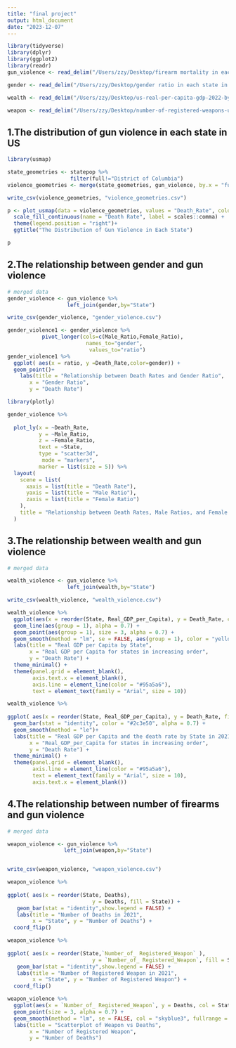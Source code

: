 ```yaml
---
title: "final project"
output: html_document
date: "2023-12-07"
---
```


```r
library(tidyverse)
library(dplyr)
library(ggplot2)
library(readr)
gun_violence <- read_delim("/Users/zzy/Desktop/firearm mortality in each state in 2021 .csv")

gender <- read_delim("/Users/zzy/Desktop/gender ratio in each state in 2021.csv")

wealth <- read_delim("/Users/zzy/Desktop/us-real-per-capita-gdp-2022-by-state.csv")

weapon <- read_delim("/Users/zzy/Desktop/number-of-registered-weapons-us-2021-by-state.csv")
```


## 1.The distribution of gun violence in each state in US
 


```r
library(usmap)

state_geometries <- statepop %>% 
                    filter(full!="District of Columbia")
violence_geometries <- merge(state_geometries, gun_violence, by.x = "full", by.y = "State", all.x = TRUE)

write_csv(violence_geometries, "violence_geometries.csv")

p <- plot_usmap(data = violence_geometries, values = "Death_Rate", color = "red") + 
  scale_fill_continuous(name = "Death Rate", label = scales::comma) + 
  theme(legend.position = "right")+
  ggtitle("The Distribution of Gun Violence in Each State")

p
```


## 2.The relationship between gender and gun violence 



```r
# merged data
gender_violence <- gun_violence %>% 
                   left_join(gender,by="State")

write_csv(gender_violence, "gender_violence.csv")

gender_violence1 <- gender_violence %>%
           pivot_longer(cols=c(Male_Ratio,Female_Ratio),
                         names_to="gender",
                          values_to="ratio")
gender_violence1 %>% 
  ggplot( aes(x = ratio, y =Death_Rate,color=gender)) +
  geom_point()+
    labs(title = "Relationship between Death Rates and Gender Ratio",
       x = "Gender Ratio",
       y = "Death Rate")

```


```r

library(plotly)

gender_violence %>% 
  
  plot_ly(x = ~Death_Rate,
          y = ~Male_Ratio,
          z = ~Female_Ratio,
          text = ~State,
          type = "scatter3d",
           mode = "markers",
          marker = list(size = 5)) %>%
  layout(
    scene = list(
      xaxis = list(title = "Death Rate"),
      yaxis = list(title = "Male Ratio"),
      zaxis = list(title = "Female Ratio")
    ),
    title = "Relationship between Death Rates, Male Ratios, and Female Ratios"
  )
```


## 3.The relationship between wealth and gun violence




```r
# merged data

wealth_violence <- gun_violence %>% 
                   left_join(wealth,by="State")

write_csv(wealth_violence, "wealth_violence.csv")

wealth_violence %>% 
  ggplot(aes(x = reorder(State, Real_GDP_per_Capita), y = Death_Rate, color = reorder(State, Real_GDP_per_Capita))) +
  geom_line(aes(group = 1), alpha = 0.7) +
  geom_point(aes(group = 1), size = 3, alpha = 0.7) +
  geom_smooth(method = "lm", se = FALSE, aes(group = 1), color = "yellow3", alpha = 0.5) +  # Adjust alpha here
  labs(title = "Real GDP per Capita by State",
       x = "Real GDP per Capita for states in increasing order",
       y = "Death Rate") +
  theme_minimal() +
  theme(panel.grid = element_blank(),
        axis.text.x = element_blank(),
        axis.line = element_line(color = "#95a5a6"),
        text = element_text(family = "Arial", size = 10))
```




```r

wealth_violence %>% 
  
ggplot( aes(x = reorder(State, Real_GDP_per_Capita), y = Death_Rate, fill = reorder(State, Real_GDP_per_Capita))) +
  geom_bar(stat = "identity", color = "#2c3e50", alpha = 0.7) +
  geom_smooth(method = "le")+
  labs(title = "Real GDP per Capita and the death rate by State in 2021",
       x = "Real_GDP_per_Capita for states in increasing order",
       y = "Death Rate") +
  theme_minimal() +
  theme(panel.grid = element_blank(),
        axis.line = element_line(color = "#95a5a6"),
        text = element_text(family = "Arial", size = 10),
        axis.text.x = element_blank())
```

## 4.The relationship between  number of firearms and gun violence




```r
# merged data

weapon_violence <- gun_violence %>% 
                  left_join(weapon,by="State")


write_csv(weapon_violence, "weapon_violence.csv")

weapon_violence %>% 
  
ggplot( aes(x = reorder(State, Deaths), 
                           y = Deaths, fill = State)) + 
   geom_bar(stat = "identity",show.legend = FALSE) + 
   labs(title = "Number of Deaths in 2021",
        x = "State", y = "Number of Deaths") +
  coord_flip()


```

```r
weapon_violence %>% 
  
ggplot( aes(x = reorder(State,`Number_of_ Registered_Weapon` ), 
                           y = `Number_of_ Registered_Weapon`, fill = State)) + 
   geom_bar(stat = "identity",show.legend = FALSE) + 
   labs(title = "Number of Registered Weapon in 2021",
        x = "State", y = "Number of Registered Weapon") +
  coord_flip()
```


```r
weapon_violence %>% 
  ggplot(aes(x = `Number_of_ Registered_Weapon`, y = Deaths, col = State)) +
  geom_point(size = 3, alpha = 0.7) +
  geom_smooth(method = "lm", se = FALSE, col = "skyblue3", fullrange = TRUE,alpha=0.5) +
  labs(title = "Scatterplot of Weapon vs Deaths",
       x = "Number of Registered Weapon",
       y = "Number of Deaths")

```






